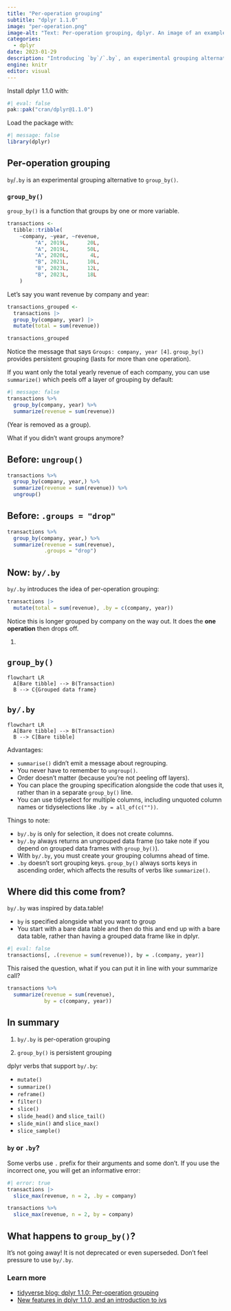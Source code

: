 ```yaml
---
title: "Per-operation grouping"
subtitle: "dplyr 1.1.0"
image: "per-operation.png"
image-alt: "Text: Per-operation grouping, dplyr. An image of an example call using by."
categories:
  - dplyr
date: 2023-01-29
description: "Introducing `by`/`.by`, an experimental grouping alternative to `group_by()`."
engine: knitr
editor: visual
---
```


Install dplyr 1.1.0 with:

```r
#| eval: false
pak::pak("cran/dplyr@1.1.0")
```

Load the package with:

```r
#| message: false
library(dplyr)
```

## Per-operation grouping

`by`/`.by` is an experimental grouping alternative to `group_by()`.

### `group_by()`

`group_by()` is a function that groups by one or more variable.

```r
transactions <-
  tibble::tribble(
    ~company, ~year, ~revenue,
         "A", 2019L,      20L,
         "A", 2019L,      50L,
         "A", 2020L,       4L,
         "B", 2021L,      10L,
         "B", 2023L,      12L,
         "B", 2023L,      18L
    )
```

Let's say you want revenue by company and year:

```r
transactions_grouped <-
  transactions |>
  group_by(company, year) |>
  mutate(total = sum(revenue))

transactions_grouped
```

Notice the message that says `Groups: company, year [4]`. `group_by()` provides persistent grouping (lasts for more than one operation).

If you want only the total yearly revenue of each company, you can use `summarize()` which peels off a layer of grouping by default:

```r
#| message: false
transactions %>% 
  group_by(company, year) %>% 
  summarize(revenue = sum(revenue))
```

(Year is removed as a group).

What if you didn't want groups anymore?

::: panel
## Before: `ungroup()`

```r
transactions %>% 
  group_by(company, year,) %>% 
  summarize(revenue = sum(revenue)) %>% 
  ungroup()
```

## Before: `.groups = "drop"`

```r
transactions %>% 
  group_by(company, year,) %>% 
  summarize(revenue = sum(revenue),
            .groups = "drop")
```

## Now: `by/.by`

`by/.by` introduces the idea of per-operation grouping:

```r
transactions |>
  mutate(total = sum(revenue), .by = c(company, year))
```
:::

Notice this is longer grouped by company on the way out. It does the **one operation** then drops off.

1.  

::: panel-tabset
## `group_by()`

```mermaid
flowchart LR
  A[Bare tibble] --> B(Transaction)
  B --> C{Grouped data frame}
```

## `by/.by`

```mermaid
flowchart LR
  A[Bare tibble] --> B(Transaction)
  B --> C[Bare tibble]
```
:::

Advantages:

-   `summarise()` didn't emit a message about regrouping.
-   You never have to remember to `ungroup()`.
-   Order doesn't matter (because you're not peeling off layers).
-   You can place the grouping specification alongside the code that uses it, rather than in a separate `group_by()` line.
-   You can use tidyselect for multiple columns, including unquoted column names or tidyselections like `.by = all_of(c(""))`.

Things to note:

-   `by/.by` is only for selection, it does not create columns.
-   `by/.by` always returns an ungrouped data frame (so take note if you depend on grouped data frames with `group_by()`).
-   With `by/.by`, you must create your grouping columns ahead of time.
-   `.by` doesn't sort grouping keys. `group_by()` always sorts keys in ascending order, which affects the results of verbs like `summarize()`.

## Where did this come from?

`by/.by` was inspired by data.table!

-   `by` is specified alongside what you want to group
-   You start with a bare data table and then do this and end up with a bare data table, rather than having a grouped data frame like in dplyr.

```r
#| eval: false
transactions[, .(revenue = sum(revenue)), by = .(company, year)]
```

This raised the question, what if you can put it in line with your summarize call?

```r
transactions %>%
  summarize(revenue = sum(revenue),
            by = c(company, year))
```

## In summary

1.  `by/.by` is per-operation grouping

2.  `group_by()` is persistent grouping

dplyr verbs that support `by/.by`:

-   `mutate()`
-   `summarize()`
-   `reframe()`
-   `filter()`
-   `slice()`
-   `slide_head()` and `slice_tail()`
-   `slide_min()` and `slice_max()`
-   `slice_sample()`

### `by` or `.by`?

Some verbs use `.` prefix for their arguments and some don't. If you use the incorrect one, you will get an informative error:

```r
#| error: true
transactions |>
  slice_max(revenue, n = 2, .by = company)
```

```r
transactions %>% 
  slice_max(revenue, n = 2, by = company)
```

## What happens to `group_by()`?

It's not going away! It is not deprecated or even superseded. Don't feel pressure to use `by/.by`.

### Learn more

-   [tidyverse blog: dplyr 1.1.0: Per-operation grouping](https://www.tidyverse.org/blog/2023/02/dplyr-1-1-0-per-operation-grouping/)
-   [New features in dplyr 1.1.0, and an introduction to ivs](https://www.youtube.com/watch?v=9LAML4Nr1II&t=111s)
